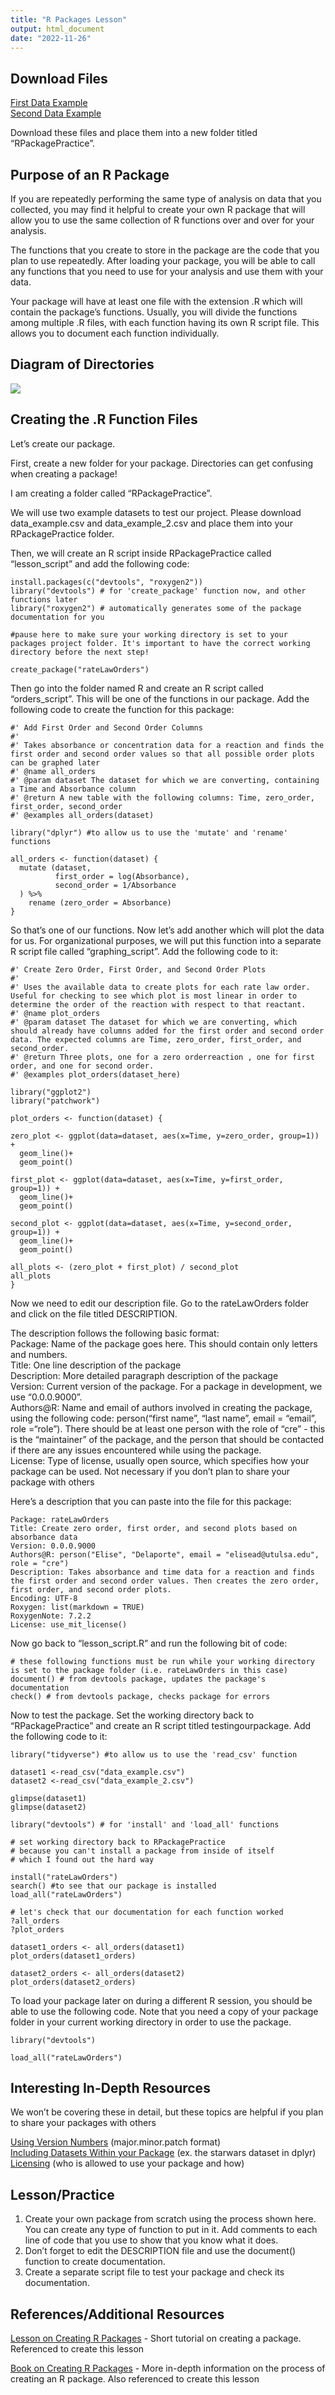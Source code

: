 ```yaml
---
title: "R Packages Lesson"
output: html_document
date: "2022-11-26"
---
```


## Download Files

[First Data Example](data_example.csv)  
[Second Data Example](data_example_2.csv)

Download these files and place them into a new folder titled "RPackagePractice". 

## Purpose of an R Package

If you are repeatedly performing the same type of analysis on data that you collected, you may find it helpful to create your own R package that will allow you to use the same collection of R functions over and over for your analysis.

The functions that you create to store in the package are the code that you plan to use repeatedly. After loading your package, you will be able to call any functions that you need to use for your analysis and use them with your data. 

Your package will have at least one file with the extension .R which will contain the package's functions. Usually, you will divide the functions among multiple .R files, with each function having its own R script file. This allows you to document each function individually. 


## Diagram of Directories

![](directory_diagram.png)


## Creating the .R Function Files

Let's create our package.

First, create a new folder for your package. Directories can get confusing when creating a package!

I am creating a folder called "RPackagePractice". 

We will use two example datasets to test our project. Please download data_example.csv and data_example_2.csv and place them into your RPackagePractice folder. 

Then, we will create an R script inside RPackagePractice called “lesson_script” and add the following code:

```
install.packages(c("devtools", "roxygen2"))
library("devtools") # for 'create_package' function now, and other functions later
library("roxygen2") # automatically generates some of the package documentation for you

#pause here to make sure your working directory is set to your packages project folder. It's important to have the correct working directory before the next step!

create_package("rateLawOrders")

```

Then go into the folder named R and create an R script called “orders_script”. This will be one of the functions in our package. Add the following code to create the function for this package:

```
#' Add First Order and Second Order Columns
#'
#' Takes absorbance or concentration data for a reaction and finds the first order and second order values so that all possible order plots can be graphed later
#' @name all_orders
#' @param dataset The dataset for which we are converting, containing a Time and Absorbance column
#' @return A new table with the following columns: Time, zero_order, first_order, second_order
#' @examples all_orders(dataset)

library("dplyr") #to allow us to use the 'mutate' and 'rename' functions

all_orders <- function(dataset) {
  mutate (dataset,
          first_order = log(Absorbance),
          second_order = 1/Absorbance
  ) %>%
    rename (zero_order = Absorbance)
}
```

So that's one of our functions. Now let's add another which will plot the data for us. For organizational purposes, we will put this function into a separate R script file called "graphing_script". Add the following code to it:

```
#' Create Zero Order, First Order, and Second Order Plots
#'
#' Uses the available data to create plots for each rate law order. Useful for checking to see which plot is most linear in order to determine the order of the reaction with respect to that reactant.
#' @name plot_orders
#' @param dataset The dataset for which we are converting, which should already have columns added for the first order and second order data. The expected columns are Time, zero_order, first_order, and second_order. 
#' @return Three plots, one for a zero orderreaction , one for first order, and one for second order.
#' @examples plot_orders(dataset_here)

library("ggplot2")
library("patchwork")

plot_orders <- function(dataset) {

zero_plot <- ggplot(data=dataset, aes(x=Time, y=zero_order, group=1)) +
  geom_line()+
  geom_point()

first_plot <- ggplot(data=dataset, aes(x=Time, y=first_order, group=1)) +
  geom_line()+
  geom_point()

second_plot <- ggplot(data=dataset, aes(x=Time, y=second_order, group=1)) +
  geom_line()+
  geom_point()

all_plots <- (zero_plot + first_plot) / second_plot
all_plots
}

```


Now we need to edit our description file. Go to the rateLawOrders folder and click on the file titled DESCRIPTION.

The description follows the following basic format:  
Package: Name of the package goes here. This should contain only letters and numbers.  
Title: One line description of the package  
Description: More detailed paragraph description of the package  
Version: Current version of the package. For a package in development, we use 
"0.0.0.9000".  
Authors@R: Name and email of authors involved in creating the package, using the following code: person("first name", "last name", email = "email", role ="role"). There should be at least one person with the role of "cre" - this is the "maintainer" of the package, and the person that should be contacted if there are any issues encountered while using the package.  
License: Type of license, usually open source, which specifies how your package can be used. Not necessary if you don't plan to share your package with others  

Here's a description that you can paste into the file for this package: 

```
Package: rateLawOrders
Title: Create zero order, first order, and second plots based on absorbance data
Version: 0.0.0.9000
Authors@R: person("Elise", "Delaporte", email = "elisead@utulsa.edu", role = "cre")
Description: Takes absorbance and time data for a reaction and finds the first order and second order values. Then creates the zero order, first order, and second order plots. 
Encoding: UTF-8
Roxygen: list(markdown = TRUE)
RoxygenNote: 7.2.2
License: use_mit_license()

```

Now go back to "lesson_script.R" and run the following bit of code:

```
# these following functions must be run while your working directory is set to the package folder (i.e. rateLawOrders in this case)
document() # from devtools package, updates the package's documentation
check() # from devtools package, checks package for errors
```

Now to test the package. Set the working directory back to “RPackagePractice” and create an R script titled testingourpackage. Add the following code to it:

```
library("tidyverse") #to allow us to use the 'read_csv' function

dataset1 <-read_csv("data_example.csv")
dataset2 <-read_csv("data_example_2.csv")

glimpse(dataset1)
glimpse(dataset2)

library("devtools") # for 'install' and 'load_all' functions

# set working directory back to RPackagePractice
# because you can't install a package from inside of itself
# which I found out the hard way

install("rateLawOrders")
search() #to see that our package is installed
load_all("rateLawOrders")

# let's check that our documentation for each function worked
?all_orders 
?plot_orders

dataset1_orders <- all_orders(dataset1)
plot_orders(dataset1_orders)

dataset2_orders <- all_orders(dataset2)
plot_orders(dataset2_orders)

```

To load your package later on during a different R session, you should be able to use the following code. Note that you need a copy of your package folder in your current working directory in order to use the package. 

```
library("devtools")

load_all("rateLawOrders")
```


## Interesting In-Depth Resources 

We won't be covering these in detail, but these topics are helpful if you plan to share your packages with others 

[Using Version Numbers](https://r-pkgs.org/lifecycle.html) (major.minor.patch format)  
[Including Datasets Within your Package](https://r-pkgs.org/data.html) (ex. the starwars dataset in dplyr)  
[Licensing](https://r-pkgs.org/license.html) (who is allowed to use your package and how)  

## Lesson/Practice

1. Create your own package from scratch using the process shown here. You can create any type of function to put in it. Add comments to each line of code that you use to show that you know what it does.
2. Don't forget to edit the DESCRIPTION file and use the document() function to create documentation.
3. Create a separate script file to test your package and check its documentation.

## References/Additional Resources

[Lesson on Creating R Packages](http://swcarpentry.github.io/r-novice-inflammation/08-making-packages-R/index.html) - Short tutorial on creating a package. Referenced to create this lesson  

[Book on Creating R Packages](https://r-pkgs.org/metadata.html#sec-description) - More in-depth information on the process of creating an R package. Also referenced to create this lesson  


